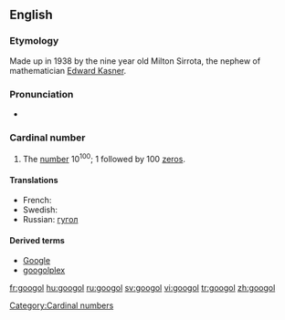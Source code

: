 ==English==

===Etymology===
Made up in 1938 by the nine year old Milton Sirrota, the nephew of mathematician [[w:Edward Kasner|Edward Kasner]].

===Pronunciation===
* {{rhymes|uːɡəl}}

===Cardinal number===
{{wikipedia}}
{{en-noun}}

# The [[number]] 10<sup>100</sup>; 1 followed by 100 [[zero]]s.

====Translations====
{{top}}
* French: {{t+|fr|gogol|m}}
* Swedish: {{t+|sv|googol|c}}
* Russian: [[гугол]]
{{bottom}}

====Derived terms====
* [[Google]]
* [[googolplex]]

[[Category:Cardinal numbers]]

[[fr:googol]]
[[hu:googol]]
[[ru:googol]]
[[sv:googol]]
[[vi:googol]]
[[tr:googol]]
[[zh:googol]]
